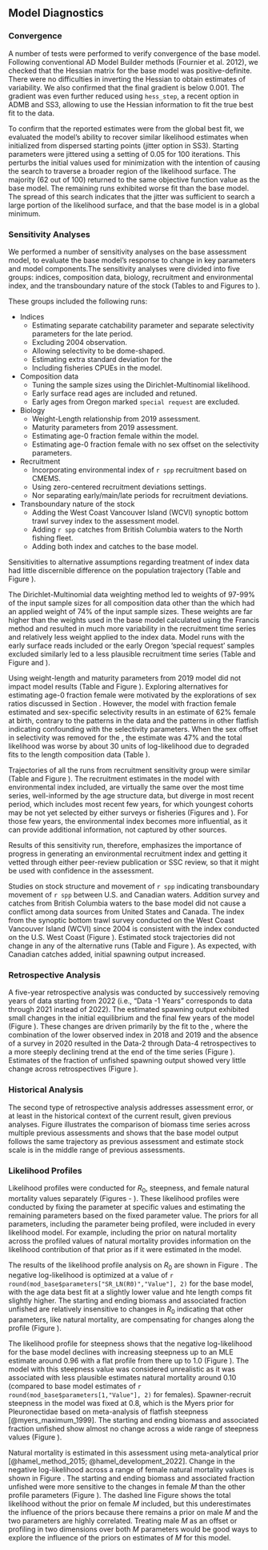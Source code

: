 ## Model Diagnostics

### Convergence
A number of tests were performed to verify convergence of the base model. Following conventional AD Model Builder methods (Fournier et al. 2012), we checked that the Hessian matrix for the base model was positive-definite. There were no difficulties in inverting the Hessian to obtain estimates of variability. We also confirmed that the final gradient is below 0.001. The gradient was even further reduced using `hess_step`, a recent option in ADMB and SS3, allowing to use the Hessian information to fit the true best fit to the data. 

To confirm that the reported estimates were from the global best fit, we evaluated the model's ability to recover similar likelihood estimates when initialized from dispersed starting points (jitter option in SS3). Starting parameters were jittered using a setting of 0.05 for 100 iterations. This perturbs the initial values used for minimization with the intention of causing the search to traverse a broader region of the likelihood surface. The majority (62 out of 100) returned to the same objective function value as the base model. The remaining runs exhibited worse fit than the base model. The spread of this search indicates that the jitter was sufficient to search a large portion of the likelihood surface, and that the base model is in a global minimum.

### Sensitivity Analyses
We performed a number of sensitivity analyses on the base assessment model, to evaluate the base model's response to change in key parameters and model components.The sensitivity analyses were divided into five groups: indices, composition data, biology, recruitment and environmental index, and the transboundary nature of the stock  (Tables \ref{tab:sens-table-index} to \ref{tab:sens-table-Canada} and Figures \ref{fig:sens-index1} to \ref{fig:sens-Canada1}).

These groups included the following runs:

- Indices
  - Estimating separate catchability parameter and separate selectivity parameters for the late \gls{s-tri} period.
  - Excluding \gls{s-tri} 2004 observation.
  - Allowing \gls{s-tri} selectivity to be dome-shaped.
  - Estimating extra standard deviation for the \gls{s-wcgbt}
  - Including fisheries CPUEs in the model.

- Composition data
  - Tuning the sample sizes using the Dirichlet-Multinomial likelihood.
  - Early surface read ages are included and retuned.
  - Early ages from Oregon marked `special request` are excluded.

- Biology
  - Weight-Length relationship from 2019 assessment.
  - Maturity parameters from 2019 assessment.
  - Estimating age-0 fraction female within the model.
  - Estimating age-0 fraction female with no sex offset on the \gls{s-wcgbt} selectivity parameters.

- Recruitment
  - Incorporating environmental index of `r spp` recruitment based on CMEMS.
  - Using zero-centered recruitment deviations settings.
  - Nor separating early/main/late periods for recruitment deviations.

- Transboundary nature of the stock
  - Adding the West Coast Vancouver Island (WCVI) synoptic bottom trawl survey index to the assessment model.
  - Adding `r spp` catches from British Columbia waters to the North fishing fleet.
  - Adding both index and catches to the base model.

Sensitivities to alternative assumptions regarding treatment of index data had little discernible difference on the population trajectory (Table \ref{tab:sens-table-index} and Figure \ref{fig:sens-index1}).

The Dirichlet-Multinomial data weighting method led to weights of 97-99% of the input sample sizes for all composition data other than the \gls{s-wcgbt} which had an applied weight of 74% of the input sample sizes. These weights are far higher than the weights used in the base model calculated using the Francis method and resulted in much more variability in the recruitment time series and relatively less weight applied to the index data. Model runs with the early surface reads included or the early Oregon 'special request' samples excluded similarly led to a less plausible recruitment time series (Table \ref{tab:sens-table-comp} and Figure \ref{fig:sens-comp1} and \ref{fig:sens-comp2}).

Using weight-length and maturity parameters from 2019 model did not impact model results (Table \ref{tab:sens-table-bio} and Figure \ref{fig:sens-bio1}). Exploring alternatives for estimating age-0 fraction female were motivated by the explorations of sex ratios discussed in Section \ref{sex-ratio}. However, the model with fraction female estimated and sex-specific selectivity results in an estimate of 62% female at birth, contrary to the patterns in the data and the patterns in other flatfish indicating confounding with the selectivity parameters. When the sex offset in selectivity was removed for the \gls{s-wcgbt}, the estimate was 47% and the total likelihood was worse by about 30 units of log-likelihood due to degraded fits to the length composition data (Table \ref{tab:sens-table-bio}).

Trajectories of all the runs from recruitment sensitivity group were similar (Table \ref{tab:sens-table-bio} and Figure \ref{fig:sens-recruit1}). The recruitment estimates in the model with environmental index included, are virtually the same over the most time series, well-informed by the age structure data, but diverge in most recent period, which includes most recent few years, for which youngest cohorts may be not yet selected by either surveys or fisheries (Figures \ref{fig:sens-recruit2} and \ref{fig:env-index-fit}). For those few years, the environmental index becomes more influential, as it can provide additional information, not captured by other sources.

Results of this sensitivity run, therefore, emphasizes the importance of progress in generating an environmental recruitment index and getting it vetted through either peer-review publication or SSC review, so that it might be used with confidence in the assessment.

Studies on stock structure and movement of `r spp` indicating transboundary movement of `r spp` between U.S. and Canadian waters. Addition survey and catches from British Columbia waters to the base model did not cause a conflict among data sources from United States and Canada. The index from the synoptic bottom trawl survey conducted on the West Coast Vancouver Island (WCVI) since 2004 is consistent with the \gls{s-wcgbt} index conducted on the U.S. West Coast (Figure \ref{fig:sens-Canada0}). Estimated stock trajectories did not change in any of the alternative runs (Table \ref{tab:sens-table-Canada} and Figure \ref{fig:sens-Canada1}). As expected, with Canadian catches added, initial spawning output increased.

### Retrospective Analysis

A five-year retrospective analysis was conducted by successively removing years of data starting from 2022 (i.e., “Data -1 Years” corresponds to data through 2021 instead of 2022). The estimated spawning output exhibited small changes in the initial equilibrium and the final few years of the model (Figure \ref{fig:retro-ssb}). These changes are driven primarily by the fit to the \gls{s-wcgbt}, where the combination of the lower observed index in 2018 and 2019 and the absence of a survey in 2020 resulted in the Data-2 through Data-4 retrospectives to a more steeply declining trend at the end of the time series (Figure \ref{fig:retro-index}). Estimates of the fraction of unfished spawning output showed very little change across retrospectives (Figure \ref{fig:retro-depl}).

### Historical Analysis
The second type of retrospective analysis addresses assessment error, or at least in the historical context of the current result, given previous analyses. Figure \ref{fig:smry-bio-historical} illustrates the comparison of biomass time series across multiple previous assessments and shows that the base model output follows the same trajectory as previous assessment and estimate stock scale  is in the middle range of previous assessments.

### Likelihood Profiles

Likelihood profiles were conducted for $R_0$, steepness, and female natural mortality values separately (Figures \ref{fig:r0-profile} - \ref{fig:m-profile-pars}). These likelihood profiles were conducted by fixing the parameter at specific values and estimating the remaining parameters based on the fixed parameter value. The priors for all parameters, including the parameter being profiled, were included in every likelihood model. For example, including the prior on natural mortality across the profiled values of natural mortality provides information on the likelihood contribution of that prior as if it were estimated in the model.  

The results of the likelihood profile analysis on $R_0$ are shown in Figure \ref{fig:r0-profile}. The negative log-likelihood is optimized at a value of `r round(mod_base$parameters["SR_LN(R0)","Value"], 2)` for the base model, with the age data best fit at a slightly lower value and hte length comps fit slightly higher. The starting and ending biomass and associated fraction unfished are relatively insensitive to changes in $R_0$ indicating that other parameters, like natural mortality, are compensating for changes along the profile (Figure \ref{fig:r0-profile-pars}).

The likelihood profile for steepness shows that the negative log-likelihood for the base model declines with increasing steepness up to an MLE estimate around 0.96 with a flat profile from there up to 1.0 (Figure \ref{fig:h-profile}). The model with this steepness value was considered unrealistic as it was associated with less plausible estimates natural mortality around 0.10 (compared to base model estimates of `r round(mod_base$parameters[1,"Value"], 2)` for females). Spawner-recruit steepness in the model was fixed at 0.8, which is the Myers prior for Pleuronectidae based on meta-analysis of flatfish steepness [@myers_maximum_1999]. The starting and ending biomass and associated fraction unfished show almost no change across a wide range of steepness values (Figure \ref{fig:h-profile-pars}).

Natural mortality is estimated in this assessment using meta-analytical prior [@hamel_method_2015; @hamel_development_2022]. Change in the negative log-likelihood across a range of female natural mortality values is shown in Figure \ref{fig:m-profile}. The starting and ending biomass and associated fraction unfished were more sensitive to the changes in female $M$ than the other profile parameters (Figure \ref{fig:m-profile-pars}). The dashed line Figure \ref{fig:m-profile} shows the total likelihood without the prior on female $M$ included, but this underestimates the influence of the priors because there remains a prior on male $M$ and the two parameters are highly correlated. Treating male $M$ as an offset or profiling in two dimensions over both $M$ parameters would be good ways to explore the influence of the priors on estimates of $M$ for this model.
